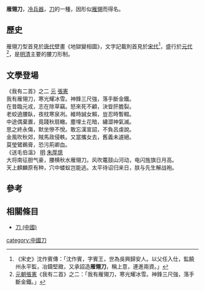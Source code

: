 '''雁翎刀'''，[[冷兵器|冷兵器]]，[[刀_(消歧義)|刀]]的一種，因形似[[雁翎|雁翎]]而得名。

== 歷史 ==
雁翎刀型首見於[[唐代|唐代]]壁畫《地獄變相圖》，文字記載則首見於[[宋代|宋代]]<ref>《宋史》沈作賓傳：「沈作賓，字賓王，世為吳興歸安人。以父任入仕，監饒州永平監，冶鑄堅緻，又承詔造'''雁翎刀'''，稱上意，連進兩資。」</ref>，盛行於[[元代|元代]]<ref>[[元朝|元朝]][[張憲_(元代詩人)|張憲]]《我有二首》之二：「我有雁翎刀，寒光耀冰雪。神鋒三尺強，落手斷金鐵。」</ref>，是[[明代|明]][[清代|清]]主要的腰刀形制。

== 文學登場 ==
《我有二首》之二 [[元朝|元]] [[張憲_(元代詩人)|張憲]]<br />
我有雁翎刀，寒光耀冰雪。神鋒三尺強，落手斷金鐵。<br />
在昔臨元戎，志在除草竊。怒來死不顧，決眥肝膽裂。<br />
老蛟遶腰臥，夜枕寒泉冽。維時誠女賴，豈忍時暫輟。<br />
中途偶棄置，竟踐秋扇轍。塵埋土花暗，繡澀神氣滅。<br />
思之終永傷，默坐慘不悅。敢忘漢宣詔，不負呂虔說。<br />
金風吹秋郊，賊馬政侵軼。又當攜女去，舊義未遽絕。<br />
莫瑩鷿鵜膏，恐污荊卿血。<br />

《送毛伯溫》 [[明朝|明]] [[朱厚熜|朱厚熜]]<br />
大将南征胆气豪，腰横秋水雁翎刀。风吹鼍鼓山河动，电闪旌旗日月高。<br />
天上麒麟原有种，穴中蝼蚁岂能逃。太平待诏归来日，朕与先生解战袍。<br />

==參考==
{{reflist}}

{{中國古代武器}}

== 相關條目 ==
*[[刀_(中國)|刀 (中國)]]

[[category:中國刀|category:中國刀]]